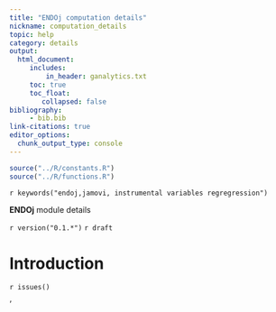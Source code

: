 ```yaml
---
title: "ENDOj computation details"
nickname: computation_details
topic: help
category: details
output: 
  html_document:
     includes:
         in_header: ganalytics.txt
     toc: true
     toc_float:
        collapsed: false
bibliography: 
     - bib.bib
link-citations: true
editor_options: 
  chunk_output_type: console
---
```



```r
source("../R/constants.R")
source("../R/functions.R")
```

`r keywords("endoj,jamovi, instrumental variables regregression")`

**ENDOj** module details

`r version("0.1.*")` 
`r draft`


# Introduction





`r issues()`

'
